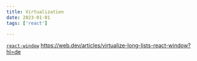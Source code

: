 ```yaml
---
title: Virtualization
date: 2023-01-01
tags: ['react']

---
```


[`react-window`](https://react-window.now.sh/#/examples/list/fixed-size)
https://web.dev/articles/virtualize-long-lists-react-window?hl=de
